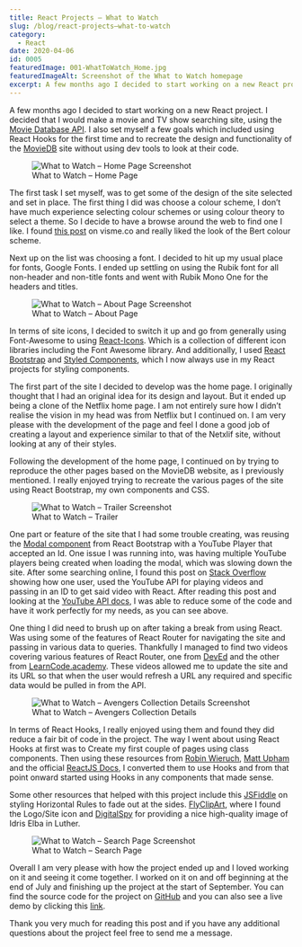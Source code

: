 ```yaml
---
title: React Projects – What to Watch
slug: /blog/react-projects–what-to-watch
category:
  - React
date: 2020-04-06
id: 0005
featuredImage: 001-WhatToWatch_Home.jpg
featuredImageAlt: Screenshot of the What to Watch homepage
excerpt: A few months ago I decided to start working on a new React project. I decided that I would make a movie and TV...
---
```


A few months ago I decided to start working on a new React project. I decided that I would make a movie and TV show searching site, using the <a href="https://developers.themoviedb.org/3/getting-started/introduction">Movie Database API</a>. I also set myself a few goals which included using React Hooks for the first time and to recreate the design and functionality of the <a href="https://www.themoviedb.org/">MovieDB</a> site without using dev tools to look at their code.

<figure class="image">
  <img
    src="001-WhatToWatch_Home-1024x523.jpg"
    alt="What to Watch – Home Page Screenshot"
  />
  <figcaption>What to Watch – Home Page</figcaption>
</figure>

The first task I set myself, was to get some of the design of the site selected and set in place. The first thing I did was choose a colour scheme, I don’t have much experience selecting colour schemes or using colour theory to select a theme. So I decide to have a browse around the web to find one I like. I found <a href="https://visme.co/blog/website-color-schemes/%20-%20bert">this post</a> on visme.co and really liked the look of the Bert colour scheme.

Next up on the list was choosing a font. I decided to hit up my usual place for fonts, Google Fonts. I ended up settling on using the Rubik font for all non-header and non-title fonts and went with Rubik Mono One for the headers and titles.

<figure class="image">
  <img
    src="002-WhatToWatch_About-1024x523.jpg"
    alt="What to Watch – About Page Screenshot"
  />
  <figcaption>What to Watch – About Page</figcaption>
</figure>

In terms of site icons, I decided to switch it up and go from generally using Font-Awesome to using <a href="https://react-icons.github.io/react-icons/#/">React-Icons</a>. Which is a collection of different icon libraries including the Font Awesome library. And additionally, I used <a href="https://react-bootstrap.github.io/getting-started/introduction/">React Bootstrap</a> and <a href="https://styled-components.com/">Styled Components</a>, which I now always use in my React projects for styling components.

The first part of the site I decided to develop was the home page. I originally thought that I had an original idea for its design and layout. But it ended up being a clone of the Netflix home page. I am not entirely sure how I didn’t realise the vision in my head was from Netflix but I continued on. I am very please with the development of the page and feel I done a good job of creating a layout and experience similar to that of the Netxlif site, without looking at any of their styles.

Following the development of the home page, I continued on by trying to reproduce the other pages based on the MovieDB website, as I previously mentioned. I really enjoyed trying to recreate the various pages of the site using React Bootstrap, my own components and CSS.

<figure class="image">
  <img
    src="006-WhatToWatch_TrailerPlaying-1024x519.jpg"
    alt="What to Watch – Trailer Screenshot"
  />
  <figcaption>What to Watch – Trailer</figcaption>
</figure>

One part or feature of the site that I had some trouble creating, was reusing the <a href="https://react-bootstrap.github.io/components/modal/">Modal component</a> from React Bootstrap with a YouTube Player that accepted an Id. One issue I was running into, was having multiple YouTube players being created when loading the modal, which was slowing down the site. After some searching online, I found this post on <a href="https://stackoverflow.com/questions/39517830/render-iframe-video-using-youtubes-js-api-with-reactjs">Stack Overflow</a> showing how one user, used the YouTube API for playing videos and passing in an ID to get said video with React. After reading this post and looking at the <a href="https://developers.google.com/youtube/v3">YouTube API docs</a>, I was able to reduce some of the code and have it work perfectly for my needs, as you can see above.

One thing I did need to brush up on after taking a break from using React. Was using some of the features of React Router for navigating the site and passing in various data to queries. Thankfully I managed to find two videos covering various features of React Router, one from <a href="https://www.youtube.com/watch?v=Law7wfdg_ls">DevEd</a> and the other from <a href="https://www.youtube.com/watch?v=ZBxMljq9GSE">LearnCode.academy</a>. These videos allowed me to update the site and its URL so that when the user would refresh a URL any required and specific data would be pulled in from the API.

<figure class="image">
  <img
    src="008-WhatToWatch_Collections-1024x512.jpg"
    alt="What to Watch – Avengers Collection Details Screenshot"
  />
  <figcaption>What to Watch – Avengers Collection Details</figcaption>
</figure>

In terms of React Hooks, I really enjoyed using them and found they did reduce a fair bit of code in the project. The way I went about using React Hooks at first was to Create my first couple of pages using class components. Then using these resources from <a href="https://www.robinwieruch.de/react-hooks-fetch-data">Robin Wieruch</a>, <a href="https://www.youtube.com/watch?v=w1CKLwx2DjQ&list=WL&index=11&t=5s">Matt Upham</a> and the official <a href="https://reactjs.org/docs/getting-started.html">ReactJS Docs</a>, I converted them to use Hooks and from that point onward started using Hooks in any components that made sense.

Some other resources that helped with this project include this <a href="https://jsfiddle.net/ZTz7Q/">JSFiddle</a> on styling Horizontal Rules to fade out at the sides. <a href="https://flyclipart.com/free-png-image-shrug-emoji-png-303772">FlyClipArt</a>, where I found the Logo/Site icon and <a href="https://www.digitalspy.com/tv/a866143/luther-season-five-batman-idris-elba/">DigitalSpy</a> for providing a nice high-quality image of Idris Elba in Luther.

<figure class="image">
  <img
    src="007-WhatToWatch_Search-1024x512.jpg"
    alt="What to Watch – Search Page Screenshot"
  />
  <figcaption>What to Watch – Search Page</figcaption>
</figure>

Overall I am very please with how the project ended up and I loved working on it and seeing it come together. I worked on it on and off beginning at the end of July and finishing up the project at the start of September. You can find the source code for the project on <a href="https://github.com/dantay0803/React_Projects/tree/master/movie-listing-website">GitHub</a> and you can also see a live demo by clicking this <a href="https://danielt.co.uk/whattowatch/">link</a>.

Thank you very much for reading this post and if you have any additional questions about the project feel free to send me a message.
